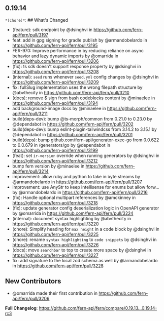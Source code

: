## 0.19.14
`*(chore)*`: ## What's Changed
* (feature): sdk endpoint by @dsinghvi in https://github.com/fern-api/fern/pull/3197
* feat: add in gpg signing for gradle publish by @armandobelardo in https://github.com/fern-api/fern/pull/3195
* FER-970: Improve performance in by reducing reliance on async behavior and lazy dynamic imports by @omarrida in https://github.com/fern-api/fern/pull/3206
* (fix): ts sdk doesn't support response property by @dsinghvi in https://github.com/fern-api/fern/pull/3208
* (internal): `seed` runs whenever `seed.yml` config changes by @dsinghvi in https://github.com/fern-api/fern/pull/3209
* fix: fullSlug implementation uses the wrong filepath structure by @abvthecity in https://github.com/fern-api/fern/pull/3210
* (docs): remove $ sign from bash codeblocks content by @minaelee in https://github.com/fern-api/fern/pull/3194
* add background-image docs by @minaelee in https://github.com/fern-api/fern/pull/3211
* build(deps-dev): bump @ts-morph/common from 0.21.0 to 0.23.0 by @dependabot in https://github.com/fern-api/fern/pull/3202
* build(deps-dev): bump eslint-plugin-tailwindcss from 3.14.2 to 3.15.1 by @dependabot in https://github.com/fern-api/fern/pull/3201
* build(deps): bump github.com/fern-api/generator-exec-go from 0.0.622 to 0.0.679 in /generators/go by @dependabot in https://github.com/fern-api/fern/pull/3199
* (feat): set `ir-version` override when running generators by @dsinghvi in https://github.com/fern-api/fern/pull/3212
* bump fern version by @minaelee in https://github.com/fern-api/fern/pull/3214
* improvement: allow ruby and python to take in byte streams by @armandobelardo in https://github.com/fern-api/fern/pull/3207
* improvement: use AnyStr to keep intellisense for enums but allow forw… by @armandobelardo in https://github.com/fern-api/fern/pull/3216
* (fix): Handle optional multipart references by @amckinney in https://github.com/fern-api/fern/pull/3218
* (fix): update generator config deserialization logic in OpenAPI generator by @omarrida in https://github.com/fern-api/fern/pull/3224
* (internal): document syntax highlighting by @abvthecity in https://github.com/fern-api/fern/pull/3220
* (chore): Simplify heading for `max height` in a code block by @dsinghvi in https://github.com/fern-api/fern/pull/3225
* (chore): rename `syntax highlighting` to `code snippets` by @dsinghvi in https://github.com/fern-api/fern/pull/3226
* (docs): move `searchbar` to top to create more space by @dsinghvi in https://github.com/fern-api/fern/pull/3227
* fix: add signature to the local zod schema as well by @armandobelardo in https://github.com/fern-api/fern/pull/3228

## New Contributors
* @omarrida made their first contribution in https://github.com/fern-api/fern/pull/3206

**Full Changelog**: https://github.com/fern-api/fern/compare/0.19.13...0.19.14-rc3

